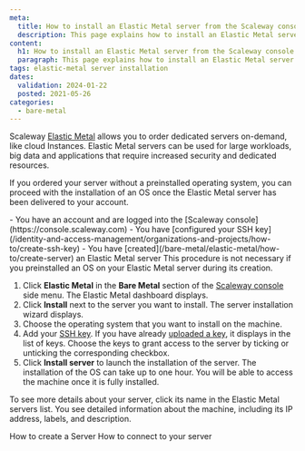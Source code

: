 ```yaml
---
meta:
  title: How to install an Elastic Metal server from the Scaleway console
  description: This page explains how to install an Elastic Metal server from the Scaleway console
content:
  h1: How to install an Elastic Metal server from the Scaleway console
  paragraph: This page explains how to install an Elastic Metal server from the Scaleway console
tags: elastic-metal server installation
dates:
  validation: 2024-01-22
  posted: 2021-05-26
categories:
  - bare-metal
---
```


Scaleway [Elastic Metal](https://www.scaleway.com/en/elastic-metal/) allows you to order dedicated servers on-demand, like cloud Instances.
Elastic Metal servers can be used for large workloads, big data and applications that require increased security and dedicated resources.

If you ordered your server without a preinstalled operating system, you can proceed with the installation of an OS once the Elastic Metal server has been delivered to your account.

<Macro id="iam-requirements" />

<Message type="requirement">
  - You have an account and are logged into the [Scaleway console](https://console.scaleway.com)
  - You have [configured your SSH key](/identity-and-access-management/organizations-and-projects/how-to/create-ssh-key)
  - You have [created](/bare-metal/elastic-metal/how-to/create-server) an Elastic Metal server
</Message>

<Message type="tip">
  This procedure is not necessary if you preinstalled an OS on your Elastic Metal server during its creation.
</Message>

1. Click **Elastic Metal** in the **Bare Metal** section of the [Scaleway console](https://console.scaleway.com) side menu. The Elastic Metal dashboard displays.
2. Click **Install** next to the server you want to install. The server installation wizard displays.
3. Choose the operating system that you want to install on the machine.
4. Add your [SSH key](/console/account/concepts/#ssh-key). If you have already [uploaded a key](/identity-and-access-management/organizations-and-projects/how-to/create-ssh-key/#how-to-upload-the-public-ssh-key-to-the-scaleway-interface), it displays in the list of keys. Choose the keys to grant access to the server by ticking or unticking the corresponding checkbox.
5. Click **Install server** to launch the installation of the server.
    <Message type="note">
    The installation of the OS can take up to one hour. You will be able to
      access the machine once it is fully installed.
    </Message>

To see more details about your server, click its name in the Elastic Metal servers list. You see detailed information about the machine, including its IP address, labels, and description.


<Navigation title="See also">
  <PreviousButton to="/bare-metal/elastic-metal/how-to/create-server/">How to create a Server</PreviousButton>
  <NextButton to="/bare-metal/elastic-metal/how-to/connect-to-server/">How to connect to your server</NextButton>
</Navigation>
